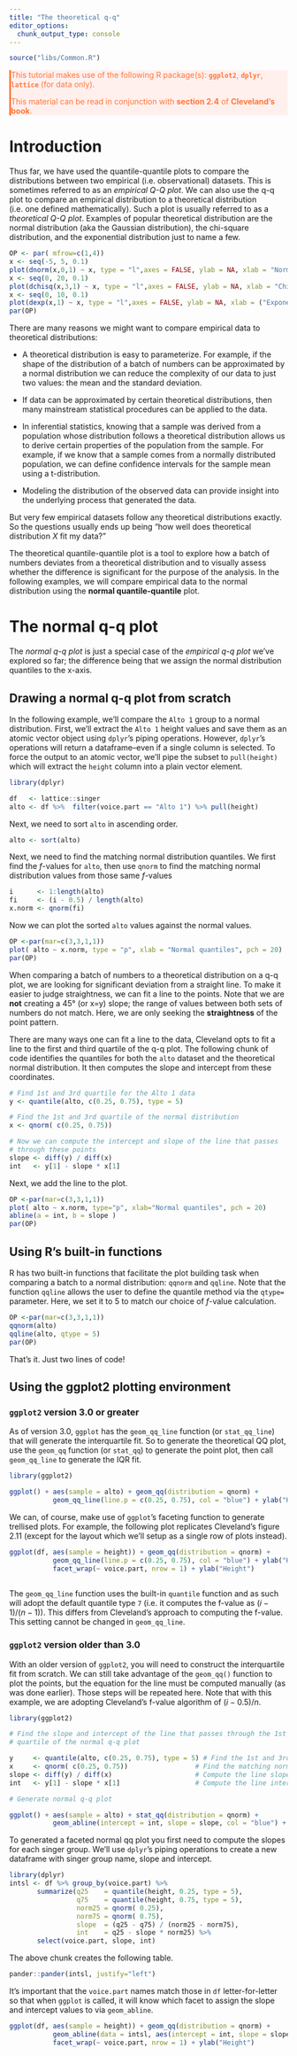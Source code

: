 ```yaml
---
title: "The theoretical q-q"
editor_options: 
  chunk_output_type: console
---
```


```r
source("libs/Common.R")
```

<div style="color:#ff7535; background-color:#fff0ee ;	border-left-style: solid">
This tutorial makes use of the following R package(s): **`ggplot2`**, **`dplyr`**, **`lattice`** (for data only).

This material can be read in conjunction with **section 2.4** of **Cleveland's book**.
</div>

# Introduction

Thus far, we have used the quantile-quantile plots to compare the distributions between two empirical (i.e. observational) datasets. This is sometimes referred to as an *empirical Q-Q plot*. We can also use the q-q plot to compare an empirical distribution to a theoretical distribution (i.e. one defined mathematically). Such a plot is usually referred to as a *theoretical Q-Q plot*. Examples of popular theoretical distribution are the normal distribution (aka the Gaussian distribution), the chi-square distribution, and the exponential distribution just to name a few.

```r
OP <- par( mfrow=c(1,4))
x <- seq(-5, 5, 0.1)
plot(dnorm(x,0,1) ~ x, type = "l",axes = FALSE, ylab = NA, xlab = "Normal")
x <- seq(0, 20, 0.1)
plot(dchisq(x,3,1) ~ x, type = "l",axes = FALSE, ylab = NA, xlab = "Chi-square")
x <- seq(0, 10, 0.1)
plot(dexp(x,1) ~ x, type = "l",axes = FALSE, ylab = NA, xlab = ("Exponential"))
par(OP)
```

There are many reasons we might want to compare empirical data to theoretical distributions:

 * A theoretical distribution is easy to parameterize. For example, if the shape of the distribution of a batch of numbers can be approximated by a normal distribution we can reduce the complexity of our data to just two values: the mean and the standard deviation.
 
 * If data can be approximated by certain theoretical distributions, then many mainstream statistical procedures can be applied to the data.
 
 * In inferential statistics, knowing that a sample was derived from a population whose distribution follows a theoretical distribution allows us to derive certain properties of the population from the sample. For example, if we know that a sample comes from a normally distributed population, we can define confidence intervals for the sample mean using a t-distribution.
 
 * Modeling the distribution of the observed data can provide insight into the underlying process that generated the data.
 
But very few empirical datasets follow any theoretical distributions exactly. So the questions usually ends up being "how well does theoretical distribution *X* fit my data?"

The theoretical quantile-quantile plot is a tool to explore how a batch of numbers deviates from a theoretical distribution and to visually assess whether the difference is significant for the purpose of the analysis. In the following examples, we will compare empirical data to the normal distribution using the **normal quantile-quantile** plot.

# The normal q-q plot

The *normal q-q plot* is just a special case of the *empirical q-q plot* we've explored so far; the difference being that we assign the normal distribution quantiles to the x-axis.

## Drawing a normal q-q plot from scratch

In the following example, we'll compare the `Alto 1` group to a normal distribution. First, we'll extract the `Alto 1` height values and save them as an atomic vector object using `dplyr`'s piping operations. However, `dplyr`'s operations will return a dataframe--even if a single column is selected. To force the output to an atomic vector, we'll pipe the subset to `pull(height)` which will extract the `height` column into a plain vector element.
 
```r
library(dplyr)

df   <- lattice::singer
alto <- df %>%  filter(voice.part == "Alto 1") %>% pull(height)
```

Next, we need to sort `alto` in ascending order.

```r
alto <- sort(alto)
```

Next, we need to find the matching normal distribution quantiles. We first find the $f$-values for `alto`, then use `qnorm` to find the matching normal distribution values from those same $f$-values

```r
i      <- 1:length(alto)
fi     <- (i - 0.5) / length(alto)
x.norm <- qnorm(fi)
```

Now we can plot the sorted `alto` values against the normal values.

```r
OP <-par(mar=c(3,3,1,1))
plot( alto ~ x.norm, type = "p", xlab = "Normal quantiles", pch = 20)
par(OP)
```

When comparing a batch of numbers to a theoretical distribution on a q-q plot, we are looking for significant deviation from a straight line. To make it easier to judge straightness, we can fit a line to the points. Note that we are **not** creating a 45&deg; (or x=y) slope; the range of values between both sets of numbers do not match. Here, we are only seeking the **straightness** of the point pattern.

There are many ways one can fit a line to the data, Cleveland opts to fit a line to the first and third quartile of the q-q plot. The following chunk of code identifies the quantiles for both the `alto` dataset and the theoretical normal distribution. It then computes the slope and intercept from these coordinates.

```r
# Find 1st and 3rd quartile for the Alto 1 data
y <- quantile(alto, c(0.25, 0.75), type = 5)

# Find the 1st and 3rd quartile of the normal distribution
x <- qnorm( c(0.25, 0.75))

# Now we can compute the intercept and slope of the line that passes
# through these points
slope <- diff(y) / diff(x)
int   <- y[1] - slope * x[1]
```

Next, we add the line to the plot.

```r
OP <-par(mar=c(3,3,1,1))
plot( alto ~ x.norm, type="p", xlab="Normal quantiles", pch = 20)
abline(a = int, b = slope )
par(OP)
```


## Using R's built-in functions

R has two built-in functions that facilitate the plot building task when comparing a batch to a normal distribution: `qqnorm` and `qqline`. Note that the function `qqline` allows the user to define the quantile method via the `qtype=` parameter. Here, we set it to 5 to match our choice of $f$-value calculation.

```r
OP <-par(mar=c(3,3,1,1))
qqnorm(alto)
qqline(alto, qtype = 5)
par(OP)
```

That's it. Just two lines of code!

## Using the ggplot2 plotting environment

### `ggplot2` version 3.0 or greater

As of version 3.0, `ggplot` has  the `geom_qq_line` function (or `stat_qq_line`) that will generate the interquartile fit. So to generate the theoretical QQ plot, use the `geom_qq` function (or `stat_qq`) to generate the point plot, then call `geom_qq_line` to generate the IQR fit.

```r
library(ggplot2)

ggplot() + aes(sample = alto) + geom_qq(distribution = qnorm) + 
           geom_qq_line(line.p = c(0.25, 0.75), col = "blue") + ylab("Height")

```

We can, of course, make use of `ggplot`'s faceting function to generate trellised plots. For example, the following plot replicates Cleveland's figure 2.11 (except for the layout which we'll setup as a single row of plots instead).

```r
ggplot(df, aes(sample = height)) + geom_qq(distribution = qnorm) + 
           geom_qq_line(line.p = c(0.25, 0.75), col = "blue") + ylab("Height") +
           facet_wrap(~ voice.part, nrow = 1) + ylab("Height")
 
```

The `geom_qq_line` function uses the built-in `quantile` function and as such will adopt the default quantile type `7` (i.e. it computes the f-value as $(i - 1)/(n - 1))$. This differs from Cleveland's approach to computing the f-value. This setting cannot be changed in `geom_qq_line`.

### `ggplot2` version older than 3.0

With an older version of `ggplot2`, you will need to construct the interquartile fit from scratch. We can still take advantage of the `geom_qq()` function to plot the points, but the equation for the line must be computed manually (as was done earlier). Those steps will be repeated here. Note that with this example, we are adopting Cleveland's f-value algorithm of $(i - 0.5)/n$.

```r
library(ggplot2)

# Find the slope and intercept of the line that passes through the 1st and 3rd
# quartile of the normal q-q plot

y     <- quantile(alto, c(0.25, 0.75), type = 5) # Find the 1st and 3rd quartiles
x     <- qnorm( c(0.25, 0.75))                 # Find the matching normal values on the x-axis
slope <- diff(y) / diff(x)                     # Compute the line slope
int   <- y[1] - slope * x[1]                   # Compute the line intercept

# Generate normal q-q plot

ggplot() + aes(sample = alto) + stat_qq(distribution = qnorm) + 
           geom_abline(intercept = int, slope = slope, col = "blue") + ylab("Height")           
```

To generated a faceted normal qq plot you first need to compute the slopes for each singer group. We'll use `dplyr`'s piping operations to create a new dataframe with singer group name, slope and intercept.

```r
library(dplyr)
intsl <- df %>% group_by(voice.part) %>% 
       summarize(q25    = quantile(height, 0.25, type = 5),
                 q75    = quantile(height, 0.75, type = 5),
                 norm25 = qnorm( 0.25),
                 norm75 = qnorm( 0.75),
                 slope  = (q25 - q75) / (norm25 - norm75),
                 int    = q25 - slope * norm25) %>%
       select(voice.part, slope, int) 
```

The above chunk creates the following table.

```r
pander::pander(intsl, justify="left")
```

It's important that the `voice.part` names match those in `df` letter-for-letter so that when `ggplot` is called, it will know which facet to assign the slope and intercept values to via `geom_abline`.


```r
ggplot(df, aes(sample = height)) + geom_qq(distribution = qnorm) + 
           geom_abline(data = intsl, aes(intercept = int, slope = slope), col = "blue") +
           facet_wrap(~ voice.part, nrow = 1) + ylab("Height") 
``` 


